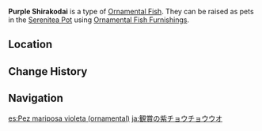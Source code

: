 {{About|the [[furnishing]]|the fish|Purple Shirakodai}}
{{Furnishing Infobox
|title          = Purple Shirakodai
|id             = 379015
|image          = Item Ornamental Purple Shirakodai.png
|category       = Ornamental Fish
|quality        = 4
|adeptal_energy = 
|load           = 
|description    = A valuable Ornamental Fish that may be kept as a pet in the [[Pool of Sapphire Grace]] and [[Shaded Clarity]].<br />{{Item Description|Purple Shirakodai}}
}}
'''Purple Shirakodai''' is a type of [[Ornamental Fish]]. They can be raised as pets in the [[Serenitea Pot]] using [[Ornamental Fish Furnishings]].

==Location==
{{transclude|Purple Shirakodai|Location}}

==Change History==
{{Change History|2.1}}

==Navigation==
{{Furnishing Navbox/Subsystems|fish pond}}

[[es:Pez mariposa violeta (ornamental)]]
[[ja:観賞の紫チョウチョウウオ]]